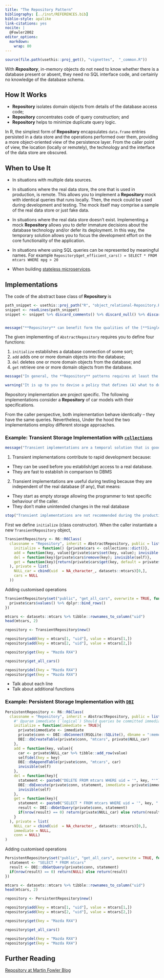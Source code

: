 ---
title: "The Repository Pattern"
bibliography: [../inst/REFERENCES.bib]
biblio-style: apalike
link-citations: yes
nocite: | 
  @Fowler2002
editor_options: 
  markdown: 
    wrap: 80
---

```{r, include = FALSE}
source(file.path(usethis::proj_get(), "vignettes",  "_common.R"))
```

With ***Repository***, in-memory objects do not need to know whether there is a
database present or absent, they need no SQL interface code, and certainly no
knowledge of the database schema.

## How It Works

-   **Repository** isolates domain objects from details of the database access
    code;
-   **Repository** concentrates code of query construction; and
-   **Repository** helps to minimize duplicate query logic.

In R, the simplest form of **Repository** encapsulates `data.frame` entries
persisted in a data store and the operations performed over them, providing a
more object-oriented view of the persistence layer. From the caller point of
view, the location (locally or remotely), the technology and the interface of
the data store are obscured.

## When to Use It

-   In situations with multiple data sources.

-   In situations where the real data store, the one that is used in production,
    is remote. This allows you to implement a **Repository** mock with identical
    queries that runs locally. Then, the mock could be used during development
    and testing. The mock itself may comprise a sample of the real data store or
    just fake data.

-   In situations where the real data store doesn't exist. Implementing a mock
    **Repository** allows you to defer immature decisions about the database
    technology and/or defer its deployment. In this way, the temporary solution
    allows you to focus the development effort on the core functionality of the
    application.

-   In situations where using SQL queries can be represented by meaningful
    names. For example
    `Repository$get_efficient_cars() = SELECT * FROM mtcars WHERE mpg > 20`

-   When building [stateless
    microservices](https://www.oreilly.com/library/view/software-architects-handbook/9781788624060/c47a09b6-91f9-4322-a6d4-9bc1604b1bdf.xhtml).

## Implementations

The code of the abstract base class of **Repository** is

```{r}
path_snippet <- usethis::proj_path("R", "object_relational-Repository.R")
snippet <- readLines(path_snippet)
snippet <- snippet %>% discard_comments() %>% discard_null() %>% discard_empty_lines()
```

```{r, code = snippet, eval = FALSE, echo = TRUE}
```

```{r, message=TRUE}
message("**Repository** can benefit form the qualities of the [**Singleton** pattern](./Singleton.html). This is why Using `inherit = Singleton` the **Repository** is ")
```


The given implementing of `AbstractRepository` requires you to define four
functions:

(1) `initialize` establishes a database connection of some sort;
(2) `add` adds one or more domain objects into the database;
(3) `del` deletes one or more domain objects from the database; and
(4) `get` retrieve one or more domain objects from the database.

<!-- In addition, there are context depended function you may want to ad -->

```{r, message=TRUE}
message("In general, the **Repository** patterns requires at least the `add` and `get` operations. However, you may rename those operations to fit your context. For example, if you use **Repository** to access various tables in a database, `write_table` and `read_table` might be better names.")
```

```{r, warning=TRUE}
warning("It is up to you to devise a policy that defines (A) what to do when the same entity is added to the Repository; and (B) what to do when a query matches no results.")
```

Repository implementation are project specific. The following implementations
consider a **Repository** of car models with their specifications.

From the caller perspective, both implementation behave identically -- they have
the same queries. Nevertheless, Under the hood the two implementations employ
different storage approaches.

### Example: Transient Storage Implementation with [`collections`](https://github.com/randy3k/collections)

```{r, message=TRUE}
message("Transient implementations are a temporal solution that is good for testing and rapid prototyping.")
```

1.  Transient implementations contribute to rapid development because:

-   They can be used before you establish/get access to a real database.
-   They are fast to establish in comparison to DBMS

2.  Transient implementations are useful during testing because they are
    independent of the real database (if any), that means:

-   They start as empty storage allowing the programmer to test specific
    behaviour of the caller.
-   They don't make unintended changes in the real database

```{r, error=TRUE}
stop("Transient implementations are not recommended during the production stage. Transient storage is lost when a session is rebooted. You should think about what are the ramifications of losing all the data put into storage.")
```

First we define `initialize` (class constructor). When the caller instantiate a new `TransientRepository` object, 

```{r Repository-In-Memory-implementation, echo=TRUE, results='markup'}
TransientRepository <- R6::R6Class(
  classname = "Repository", inherit = AbstractRepository, public = list(
    initialize = function() {private$cars <- collections::dict()},
    add = function(key, value){private$cars$set(key, value); invisible(self)},
    del = function(key){private$cars$remove(key); invisible(self)},
    get = function(key){return(private$cars$get(key, default = private$NULL_car))}
  ), private = list(
    NULL_car = cbind(uid  = NA_character_, datasets::mtcars)[0,],
    cars = NULL
  ))
```

Adding customised operations

```{r Repository-In-Memory-implementation-addon, echo=TRUE, results='markup'}
TransientRepository$set("public", "get_all_cars", overwrite = TRUE, function(){
  private$cars$values() %>% dplyr::bind_rows()
})
```

```{r, echo=TRUE, results='markup'}
mtcars <- datasets::mtcars %>% tibble::rownames_to_column("uid")
head(mtcars, 2)
```

```{r, echo=TRUE, results='markup'}
repository <- TransientRepository$new()

repository$add(key = mtcars[1, "uid"], value = mtcars[1,])
repository$add(key = mtcars[2, "uid"], value = mtcars[2,])

repository$get(key = "Mazda RX4")

repository$get_all_cars()

repository$del(key = "Mazda RX4")
repository$get(key = "Mazda RX4")
```

-   Talk about each line
-   Talk about additional functions

### Example: Persistent Storage Implementation with [`DBI`](https://dbi.r-dbi.org/)

```{r Repository-Persistent-implementation, echo=TRUE}
PersistentRepository <- R6::R6Class(
  classname = "Repository", inherit = AbstractRepository, public = list(
    #' @param immediate (`logical`) Should queries be committed immediately?
    initialize = function(immediate = TRUE){
      private$immediate <- immediate
      private$conn <- DBI::dbConnect(RSQLite::SQLite(), dbname = ":memory:")
      DBI::dbCreateTable(private$conn, "mtcars", private$NULL_car)
    },
    add = function(key, value){
      car <- private$NULL_car %>% tibble::add_row(value)
      self$del(key = key)
      DBI::dbAppendTable(private$conn, "mtcars", car)
      invisible(self)
    },
    del = function(key){
      statement <- paste0("DELETE FROM mtcars WHERE uid = '", key, "'")
      DBI::dbExecute(private$conn, statement, immediate = private$immediate)
      invisible(self)
    },
    get = function(key){
      statement <- paste0("SELECT * FROM mtcars WHERE uid = '", key, "'")
      result <- DBI::dbGetQuery(private$conn, statement)
      if(nrow(result) == 0) return(private$NULL_car) else return(result)
    }
  ), private = list(
    NULL_car = cbind(uid  = NA_character_, datasets::mtcars)[0,],
    immediate = NULL,
    conn = NULL)
)
```

Adding customised operations

```{r Repository-Persistent-implementation-addon, echo=TRUE}
PersistentRepository$set("public", "get_all_cars", overwrite = TRUE, function(){
  statement <- "SELECT * FROM mtcars"
  result <- DBI::dbGetQuery(private$conn, statement)
  if(nrow(result) == 0) return(NULL) else return(result)
})
```

```{r, echo=TRUE, results='markup'}
mtcars <- datasets::mtcars %>% tibble::rownames_to_column("uid")
head(mtcars, 2)
```

```{r, echo=TRUE, results='markup'}
repository <- PersistentRepository$new()

repository$add(key = mtcars[1, "uid"], value = mtcars[1,])
repository$add(key = mtcars[2, "uid"], value = mtcars[2,])

repository$get(key = "Mazda RX4")

repository$get_all_cars()

repository$del(key = "Mazda RX4")
repository$get(key = "Mazda RX4")
```

## Further Reading

[Repository at Martin Fowler
Blog](https://martinfowler.com/eaaCatalog/repository.html)
